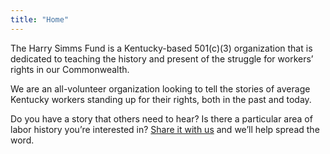 ```yaml
---
title: "Home"
---
```


The Harry Simms Fund is a Kentucky-based 501(c)(3) organization that is dedicated to teaching the history and present of the struggle for workers' rights in our Commonwealth.

We are an all-volunteer organization looking to tell the stories of average Kentucky workers standing up for their rights, both in the past and today.

Do you have a story that others need to hear? Is there a particular area of labor history you're interested in? [Share it with us](mailto:info@harrysimmsfund.org) and we'll help spread the word.

`<a rel="me" href="https://union.place/@harrysimmsfund"`{=html} </a>
